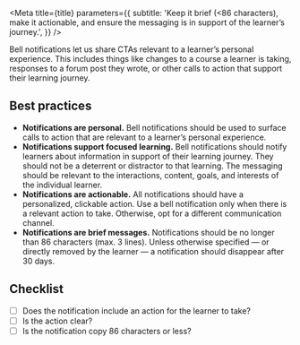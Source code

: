 

<Meta
  title={title}
  parameters={{
    subtitle:
      'Keep it brief (<86 characters), make it actionable, and ensure the messaging is in support of the learner’s journey.',
  }}
/>

Bell notifications let us share CTAs relevant to a learner’s personal experience. This includes things like changes to a course a learner is taking, responses to a forum post they wrote, or other calls to action that support their learning journey.

## Best practices

- **Notifications are personal.** Bell notifications should be used to surface calls to action that are relevant to a learner’s personal experience.
- **Notifications support focused learning.** Bell notifications should notify learners about information in support of their learning journey. They should not be a deterrent or distractor to that learning. The messaging should be relevant to the interactions, content, goals, and interests of the individual learner.
- **Notifications are actionable.** All notifications should have a personalized, clickable action. Use a bell notification only when there is a relevant action to take. Otherwise, opt for a different communication channel.
- **Notifications are brief messages.** Notifications should be no longer than 86 characters (max. 3 lines). Unless otherwise specified — or directly removed by the learner — a notification should disappear after 30 days.

## Checklist

- [ ] Does the notification include an action for the learner to take?
- [ ] Is the action clear?
- [ ] Is the notification copy 86 characters or less?
